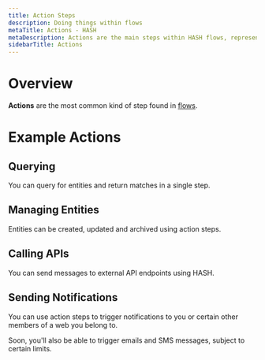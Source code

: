 ```yaml
---
title: Action Steps
description: Doing things within flows
metaTitle: Actions - HASH
metaDescription: Actions are the main steps within HASH flows, representing those which actually "result in an action" on behalf of a user.
sidebarTitle: Actions
---
```


# Overview

**Actions** are the most common kind of step found in [flows](/guide/flows).

# Example Actions<a id="#examples" />

## Querying

You can query for entities and return matches in a single step.

## Managing Entities<a id="#entities" />

Entities can be created, updated and archived using action steps.

## Calling APIs<a id="#api" />

You can send messages to external API endpoints using HASH.

## Sending Notifications<a id="#notification" />

You can use action steps to trigger notifications to you or certain other members of a web you belong to.

Soon, you'll also be able to trigger emails and SMS messages, subject to certain limits.